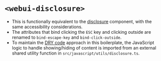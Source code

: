 
<Meta of={WebUIDisclosure} />

# `<webui-disclosure>`
- This is functionally equivalent to the [disclosure](/story/components-disclosure-or-show-hide--disclosure) component, with the same accessibility considerations.
- The attributes that bind clicking the `ESC` key and clicking outside are renamed to `bind-escape-key` and `bind-click-outside`.
- To maintain the [DRY code](https://en.wikipedia.org/wiki/Don%27t_repeat_yourself) approach in this boilerplate, the JavaScript logic to handle showing/hiding of content is imported from an external shared utility function in `src/javascript/utils/disclosure.ts`.

<Canvas of={WebUIDisclosure.WebUIDisclosure} />
<Controls of={WebUIDisclosure.WebUIDisclosure} />

